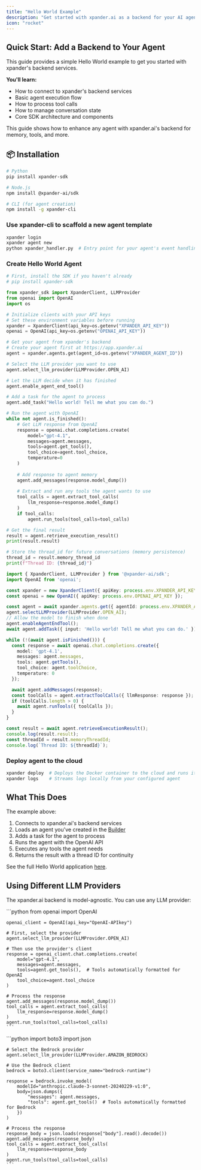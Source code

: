 ```yaml
---
title: "Hello World Example"
description: "Get started with xpander.ai as a backend for your AI agents"
icon: "rocket"
---
```


## Quick Start: Add a Backend to Your Agent

<Note>
This guide provides a simple Hello World example to get you started with xpander's backend services.

**You'll learn:**
- How to connect to xpander's backend services
- Basic agent execution flow
- How to process tool calls
- How to manage conversation state
- Core SDK architecture and components
</Note>

This guide shows how to enhance any agent with xpander.ai's backend for memory, tools, and more.

## 📦 Installation

```bash
# Python
pip install xpander-sdk

# Node.js
npm install @xpander-ai/sdk

# CLI (for agent creation)
npm install -g xpander-cli
```

### Use xpander-cli to scaffold a new agent template

```bash
xpander login
xpander agent new
python xpander_handler.py  # Entry point for your agent's event handling
```

### Create Hello World Agent

```python hello_world_agent.py
# First, install the SDK if you haven't already
# pip install xpander-sdk

from xpander_sdk import XpanderClient, LLMProvider
from openai import OpenAI
import os

# Initialize clients with your API keys
# Set these environment variables before running
xpander = XpanderClient(api_key=os.getenv("XPANDER_API_KEY"))
openai = OpenAI(api_key=os.getenv("OPENAI_API_KEY"))

# Get your agent from xpander's backend
# Create your agent first at https://app.xpander.ai
agent = xpander.agents.get(agent_id=os.getenv("XPANDER_AGENT_ID"))

# Select the LLM provider you want to use
agent.select_llm_provider(LLMProvider.OPEN_AI)

# Let the LLM decide when it has finished
agent.enable_agent_end_tool()

# Add a task for the agent to process
agent.add_task("Hello world! Tell me what you can do.")

# Run the agent with OpenAI
while not agent.is_finished():
    # Get LLM response from OpenAI
    response = openai.chat.completions.create(
        model="gpt-4.1",
        messages=agent.messages,
        tools=agent.get_tools(),
        tool_choice=agent.tool_choice,
        temperature=0
    )
    
    # Add response to agent memory
    agent.add_messages(response.model_dump())
    
    # Extract and run any tools the agent wants to use
    tool_calls = agent.extract_tool_calls(
        llm_response=response.model_dump()
    )
    if tool_calls:
        agent.run_tools(tool_calls=tool_calls)

# Get the final result
result = agent.retrieve_execution_result()
print(result.result)

# Store the thread_id for future conversations (memory persistence)
thread_id = result.memory_thread_id
print(f"Thread ID: {thread_id}")
```

```typescript hello_world_agent.ts
import { XpanderClient, LLMProvider } from '@xpander-ai/sdk';
import OpenAI from 'openai';

const xpander = new XpanderClient({ apiKey: process.env.XPANDER_API_KEY });
const openai = new OpenAI({ apiKey: process.env.OPENAI_API_KEY });

const agent = await xpander.agents.get({ agentId: process.env.XPANDER_AGENT_ID });
agent.selectLLMProvider(LLMProvider.OPEN_AI);
// Allow the model to finish when done
agent.enableAgentEndTool();
await agent.addTask({ input: 'Hello world! Tell me what you can do.' });

while (!(await agent.isFinished())) {
  const response = await openai.chat.completions.create({
    model: 'gpt-4.1',
    messages: agent.messages,
    tools: agent.getTools(),
    tool_choice: agent.toolChoice,
    temperature: 0
  });

  await agent.addMessages(response);
  const toolCalls = agent.extractToolCalls({ llmResponse: response });
  if (toolCalls.length > 0) {
    await agent.runTools({ toolCalls });
  }
}

const result = await agent.retrieveExecutionResult();
console.log(result.result);
const threadId = result.memoryThreadId;
console.log(`Thread ID: ${threadId}`);
```

### Deploy agent to the cloud

```bash
xpander deploy  # Deploys the Docker container to the cloud and runs it via xpander_handler.py
xpander logs    # Streams logs locally from your configured agent
```


## What This Does

The example above:

1. Connects to xpander.ai's backend services
2. Loads an agent you've created in the [Builder](https://app.xpander.ai)
3. Adds a task for the agent to process
4. Runs the agent with the OpenAI API
5. Executes any tools the agent needs
6. Returns the result with a thread ID for continuity

See the full Hello World application [here](https://github.com/xpander-ai/xpander.ai/tree/main/Getting-Started/hello-worlds).

## Using Different LLM Providers

The xpander.ai backend is model-agnostic. You can use any LLM provider:

<Tabs>
  <Tab title="OpenAI">
    ```python
    from openai import OpenAI

    openai_client = OpenAI(api_key="OpenAI-APIkey")

    # First, select the provider
    agent.select_llm_provider(LLMProvider.OPEN_AI)
    
    # Then use the provider's client
    response = openai_client.chat.completions.create(
        model="gpt-4.1",
        messages=agent.messages,
        tools=agent.get_tools(),  # Tools automatically formatted for OpenAI
        tool_choice=agent.tool_choice
    )
    
    # Process the response
    agent.add_messages(response.model_dump())
    tool_calls = agent.extract_tool_calls(
        llm_response=response.model_dump()
    )
    agent.run_tools(tool_calls=tool_calls)
    ```
  </Tab>
  
  <Tab title="AWS Bedrock">
    ```python
    import boto3
    import json
    
    # Select the Bedrock provider
    agent.select_llm_provider(LLMProvider.AMAZON_BEDROCK)
    
    # Use the Bedrock client
    bedrock = boto3.client(service_name="bedrock-runtime")
    
    response = bedrock.invoke_model(
        modelId="anthropic.claude-3-sonnet-20240229-v1:0",
        body=json.dumps({
            "messages": agent.messages,
            "tools": agent.get_tools()  # Tools automatically formatted for Bedrock
        })
    )
    
    # Process the response
    response_body = json.loads(response["body"].read().decode())
    agent.add_messages(response_body)
    tool_calls = agent.extract_tool_calls(
        llm_response=response_body
    )
    agent.run_tools(tool_calls=tool_calls)
    ```
  </Tab>
</Tabs>
